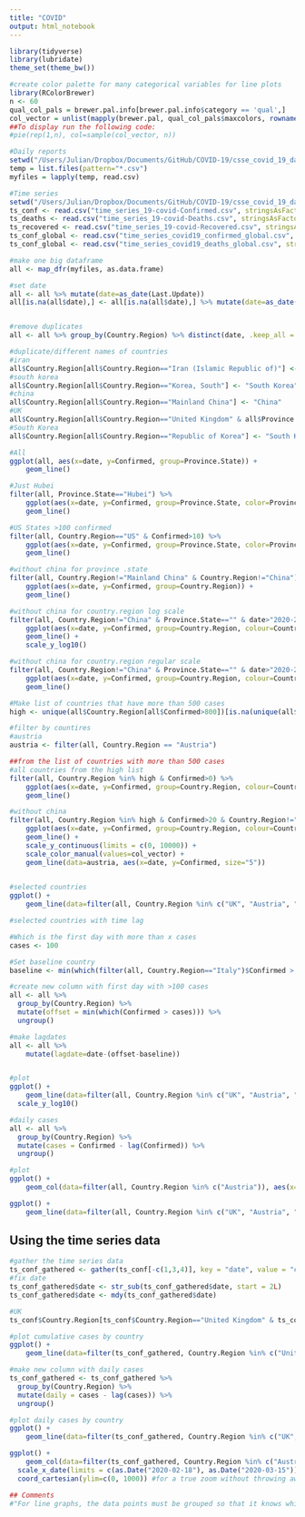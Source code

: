 ```yaml
---
title: "COVID"
output: html_notebook
---
```

```r
library(tidyverse)
library(lubridate)
theme_set(theme_bw())
```


```r
#create color palette for many categorical variables for line plots
library(RColorBrewer)
n <- 60
qual_col_pals = brewer.pal.info[brewer.pal.info$category == 'qual',]
col_vector = unlist(mapply(brewer.pal, qual_col_pals$maxcolors, rownames(qual_col_pals)))
##To display run the following code:
#pie(rep(1,n), col=sample(col_vector, n))
```


```r
#Daily reports
setwd("/Users/Julian/Dropbox/Documents/GitHub/COVID-19/csse_covid_19_data/csse_covid_19_daily_reports")
temp = list.files(pattern="*.csv")
myfiles = lapply(temp, read.csv)

#Time series
setwd("/Users/Julian/Dropbox/Documents/GitHub/COVID-19/csse_covid_19_data/csse_covid_19_time_series")
ts_conf <- read.csv("time_series_19-covid-Confirmed.csv", stringsAsFactors = F)
ts_deaths <- read.csv("time_series_19-covid-Deaths.csv", stringsAsFactors = F)
ts_recovered <- read.csv("time_series_19-covid-Recovered.csv", stringsAsFactors = F)
ts_conf_global <- read.csv("time_series_covid19_confirmed_global.csv", stringsAsFactors = F)
ts_conf_global <- read.csv("time_series_covid19_deaths_global.csv", stringsAsFactors = F)
```


```r
#make one big dataframe
all <- map_dfr(myfiles, as.data.frame)

#set date
all <- all %>% mutate(date=as_date(Last.Update))
all[is.na(all$date),] <- all[is.na(all$date),] %>% mutate(date=as_date(mdy_hm(Last.Update)))


#remove duplicates
all <- all %>% group_by(Country.Region) %>% distinct(date, .keep_all = T)

#duplicate/different names of countries
#iran
all$Country.Region[all$Country.Region=="Iran (Islamic Republic of)"] <- "Iran"
#south korea
all$Country.Region[all$Country.Region=="Korea, South"] <- "South Korea"
#china
all$Country.Region[all$Country.Region=="Mainland China"] <- "China"
#UK
all$Country.Region[all$Country.Region=="United Kingdom" & all$Province.State=="United Kingdom"] <- "UK"
#South Korea
all$Country.Region[all$Country.Region=="Republic of Korea"] <- "South Korea"

```


```r
#All
ggplot(all, aes(x=date, y=Confirmed, group=Province.State)) +
    geom_line()
```


```r
#Just Hubei
filter(all, Province.State=="Hubei") %>% 
    ggplot(aes(x=date, y=Confirmed, group=Province.State, color=Province.State)) +
    geom_line()
```


```r
#US States >100 confirmed
filter(all, Country.Region=="US" & Confirmed>10) %>% 
    ggplot(aes(x=date, y=Confirmed, group=Province.State, color=Province.State)) +
    geom_line()
```


```r
#without china for province .state
filter(all, Country.Region!="Mainland China" & Country.Region!="China") %>% 
    ggplot(aes(x=date, y=Confirmed, group=Country.Region)) +
    geom_line()
```


```r
#without china for country.region log scale
filter(all, Country.Region!="China" & Province.State=="" & date>"2020-2-25" & Confirmed>400) %>% 
    ggplot(aes(x=date, y=Confirmed, group=Country.Region, colour=Country.Region)) +
    geom_line() +
    scale_y_log10()

#without china for country.region regular scale
filter(all, Country.Region!="China" & Province.State=="" & date>"2020-2-25" & Confirmed>400) %>% 
    ggplot(aes(x=date, y=Confirmed, group=Country.Region, colour=Country.Region)) +
    geom_line()
```

```r
#Make list of countries that have more than 500 cases
high <- unique(all$Country.Region[all$Confirmed>800])[is.na(unique(all$Country.Region[all$Confirmed>800]))==F]

#filter by countires
#austria
austria <- filter(all, Country.Region == "Austria")
```


```r
##from the list of countries with more than 500 cases
#all countries from the high list
filter(all, Country.Region %in% high & Confirmed>0) %>% 
    ggplot(aes(x=date, y=Confirmed, group=Country.Region, colour=Country.Region)) +
    geom_line()

#without china
filter(all, Country.Region %in% high & Confirmed>20 & Country.Region!="China" & date>"2020-2-25") %>% 
    ggplot(aes(x=date, y=Confirmed, group=Country.Region, colour=Country.Region)) +
    geom_line() +
    scale_y_continuous(limits = c(0, 10000)) +
    scale_color_manual(values=col_vector) + 
    geom_line(data=austria, aes(x=date, y=Confirmed, size="5"))
    
```

```r
#selected countries
ggplot() +
    geom_line(data=filter(all, Country.Region %in% c("UK", "Austria", "Germany", "Italy", "Spain")), aes(x=date, y=Confirmed, group=Country.Region, colour=Country.Region))
```

```r
#selected countries with time lag

#Which is the first day with more than x cases
cases <- 100

#Set baseline country
baseline <- min(which(filter(all, Country.Region=="Italy")$Confirmed > cases))

#create new column with first day with >100 cases
all <- all %>%
  group_by(Country.Region) %>%
  mutate(offset = min(which(Confirmed > cases))) %>%
  ungroup()

#make lagdates
all <- all %>% 
    mutate(lagdate=date-(offset-baseline))


#plot
ggplot() +
    geom_line(data=filter(all, Country.Region %in% c("UK", "Austria", "Germany", "Italy", "Spain")), aes(x=lagdate, y=Confirmed, group=Country.Region, colour=Country.Region)) +
  scale_y_log10()
```


```r
#daily cases
all <- all %>% 
  group_by(Country.Region) %>% 
  mutate(cases = Confirmed - lag(Confirmed)) %>% 
  ungroup()

#plot
ggplot() +
    geom_col(data=filter(all, Country.Region %in% c("Austria")), aes(x=date, y=cases, group=Country.Region))

ggplot() +
    geom_line(data=filter(all, Country.Region %in% c("UK", "Austria", "Germany", "Italy", "Spain")), aes(x=date, y=cases, group=Country.Region, colour=Country.Region))
```





## Using the time series data
```r
#gather the time series data
ts_conf_gathered <- gather(ts_conf[-c(1,3,4)], key = "date", value = "cases", -Country.Region)
#fix date
ts_conf_gathered$date <- str_sub(ts_conf_gathered$date, start = 2L)
ts_conf_gathered$date <- mdy(ts_conf_gathered$date)

#UK
ts_conf$Country.Region[ts_conf$Country.Region=="United Kingdom" & ts_conf$Province.State=="United Kingdom"] <- "UK"
```


```r
#plot cumulative cases by country
ggplot() +
    geom_line(data=filter(ts_conf_gathered, Country.Region %in% c("United Kingdom", "Austria", "Germany", "Italy", "Spain")), aes(x=date, y=cases, group=Country.Region, colour=Country.Region))
```

```r
#make new column with daily cases
ts_conf_gathered <- ts_conf_gathered %>% 
  group_by(Country.Region) %>% 
  mutate(daily = cases - lag(cases)) %>% 
  ungroup()

#plot daily cases by country
ggplot() +
    geom_line(data=filter(ts_conf_gathered, Country.Region %in% c("UK", "Austria", "Germany", "Italy", "Spain")), aes(x=date, y=daily, group=Country.Region, colour=Country.Region))
```

```r
ggplot() +
    geom_col(data=filter(ts_conf_gathered, Country.Region %in% c("Austria", "UK", "Italy", "Korea, South")), aes(x=date, y=daily, group=Country.Region, fill=Country.Region), position = "dodge") +
  scale_x_date(limits = c(as.Date("2020-02-18"), as.Date("2020-03-15"))) +
  coord_cartesian(ylim=c(0, 1000)) #for a true zoom without throwing away data that is out of bounds as when using limits in y_scale_continous
```






```r
## Comments
#"For line graphs, the data points must be grouped so that it knows which points to connect. In this case, it is simple -- all points should be connected, so group=1. When more variables are used and multiple lines are drawn, the grouping for lines is usually done by variable."
```

